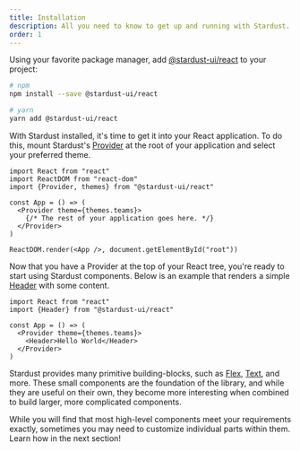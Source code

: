 ```yaml
---
title: Installation
description: All you need to know to get up and running with Stardust.
order: 1
---
```


Using your favorite package manager, add [@stardust-ui/react](https://www.npmjs.com/package/@stardust-ui/react) to your project:

```bash
# npm
npm install --save @stardust-ui/react

# yarn
yarn add @stardust-ui/react
```

With Stardust installed, it's time to get it into your React application. To do this, mount Stardust's [Provider](/components/provider) at the root of your application and select your preferred theme.

```jsx{3,6-8}
import React from "react"
import ReactDOM from "react-dom"
import {Provider, themes} from "@stardust-ui/react"

const App = () => (
  <Provider theme={themes.teams}>
    {/* The rest of your application goes here. */}
  </Provider>
)

ReactDOM.render(<App />, document.getElementById("root"))
```

Now that you have a Provider at the top of your React tree, you're ready to start using Stardust components. Below is an example that renders a simple [Header](/components/header) with some content.

```jsx{2,6}
import React from "react"
import {Header} from "@stardust-ui/react"

const App = () => (
  <Provider theme={themes.teams}>
    <Header>Hello World</Header>
  </Provider>
)
```

Stardust provides many primitive building-blocks, such as [Flex](/components/flex), [Text](/components/text), and more. These small components are the foundation of the library, and while they are useful on their own, they become more interesting when combined to build larger, more complicated components.

While you will find that most high-level components meet your requirements exactly, sometimes you may need to customize individual parts within them. Learn how in the next section!
